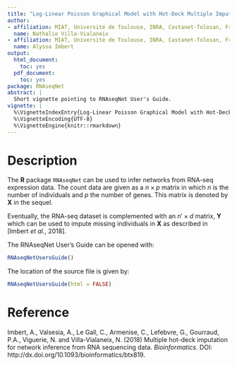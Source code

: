 ```yaml
---
title: "Log-Linear Poisson Graphical Model with Hot-Deck Multiple Imputation"
author:
- affiliation: MIAT, Université de Toulouse, INRA, Castanet-Tolosan, France
  name: Nathalie Villa-Vialaneix
- affiliation: MIAT, Université de Toulouse, INRA, Castanet-Tolosan, France
  name: Alyssa Imbert
output:
  html_document:
    toc: yes
  pdf_document:
    toc: yes
package: RNAseqNet
abstract: |
  Short vignette pointing to RNAseqNet User's Guide.
vignette: |
  %\VignetteIndexEntry{Log-Linear Poisson Graphical Model with Hot-Deck Multiple Imputation}
  %\VignetteEncoding{UTF-8}
  %\VignetteEngine{knitr::rmarkdown}
---
```



# Description

The **R** package `RNAseqNet` can be used to infer networks from RNA-seq 
expression data. The count data are given as a $n \times p$ matrix in which $n$ 
is the number of individuals and $p$ the number of genes. This matrix is denoted
by $\mathbf{X}$ in the sequel.

Eventually, the RNA-seq dataset is complemented with an $n' \times d$ matrix, 
$\mathbf{Y}$ which can be used to impute missing individuals in $\mathbf{X}$
as described in [Imbert *et al.*, 2018].

The RNAseqNet User's Guide can be opened with:
```r
RNAseqNetUsersGuide()
```

The location of the source file is given by:
```r
RNAseqNetUsersGuide(html = FALSE)
```


# Reference

Imbert, A., Valsesia, A., Le Gall, C., Armenise, C., Lefebvre, G., Gourraud, 
P.A., Viguerie, N. and Villa-Vialaneix, N. (2018) Multiple hot-deck imputation 
for network inference from RNA sequencing data. *Bioinformatics*. 
DOI: http://dx.doi.org/10.1093/bioinformatics/btx819.


